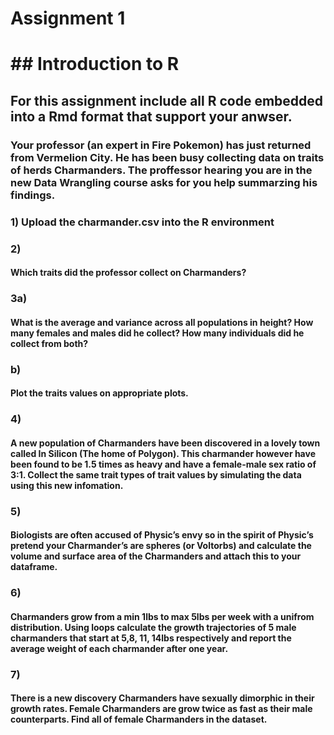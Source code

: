 # Assignment 1 
## Introduction to R
========================================================

## For this assignment include all R code embedded into a Rmd format that support your anwser.

### Your professor (an expert in Fire Pokemon) has just returned from Vermelion City. He has been busy collecting data on traits of herds Charmanders. The proffessor hearing you are in the new Data Wrangling course asks for you help summarzing his findings.

### 1) Upload the charmander.csv into the R environment

### 2) 
#### Which traits did the professor collect on Charmanders?

### 3a) 
#### What is the average and variance across all populations in height? How many females and males did he collect? How many individuals did he collect from both?
### b) 
#### Plot the traits values on appropriate plots.

### 4) 
#### A new population of Charmanders have been discovered in a lovely town called **In Silicon** (The home of Polygon). This charmander however have been found to be 1.5 times as heavy and have a female-male sex ratio of 3:1. Collect the same trait types of trait values by simulating the data using this new infomation.

### 5) 
#### Biologists are often accused of Physic's envy so in the spirit of Physic's pretend your Charmander's are spheres (or Voltorbs) and calculate the volume and surface area of the Charmanders and attach this to your dataframe.


### 6)
#### Charmanders grow from a min 1lbs to max 5lbs per week with a unifrom distribution. Using loops calculate the growth trajectories of 5 male charmanders that start at 5,8, 11, 14lbs respectively and report the average weight of each charmander after one year.

### 7) 
#### There is a new discovery Charmanders have sexually dimorphic in their growth rates. Female Charmanders are grow twice as fast as their male counterparts. Find all of female Charmanders in the dataset.
